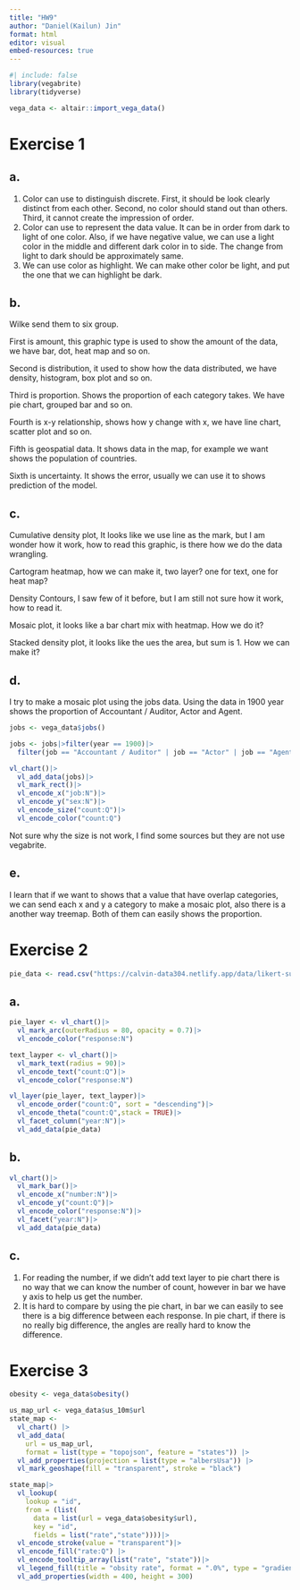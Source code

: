 ```yaml
---
title: "HW9"
author: "Daniel(Kailun) Jin"
format: html
editor: visual
embed-resources: true
---
```


```r
#| include: false
library(vegabrite)
library(tidyverse)
```

```r
vega_data <- altair::import_vega_data()
```

# Exercise 1

## a.

1.  Color can use to distinguish discrete. First, it should be look clearly distinct from each other. Second, no color should stand out than others. Third, it cannot create the impression of order.
2.  Color can use to represent the data value. It can be in order from dark to light of one color. Also, if we have negative value, we can use a light color in the middle and different dark color in to side. The change from light to dark should be approximately same.
3.  We can use color as highlight. We can make other color be light, and put the one that we can highlight be dark.

## b.

Wilke send them to six group.

First is amount, this graphic type is used to show the amount of the data, we have bar, dot, heat map and so on.

Second is distribution, it used to show how the data distributed, we have density, histogram, box plot and so on.

Third is proportion. Shows the proportion of each category takes. We have pie chart, grouped bar and so on.

Fourth is x-y relationship, shows how y change with x, we have line chart, scatter plot and so on.

Fifth is geospatial data. It shows data in the map, for example we want shows the population of countries.

Sixth is uncertainty. It shows the error, usually we can use it to shows prediction of the model.

## c.

Cumulative density plot, It looks like we use line as the mark, but I am wonder how it work, how to read this graphic, is there how we do the data wrangling.

Cartogram heatmap, how we can make it, two layer? one for text, one for heat map?

Density Contours, I saw few of it before, but I am still not sure how it work, how to read it.

Mosaic plot, it looks like a bar chart mix with heatmap. How we do it?

Stacked density plot, it looks like the ues the area, but sum is 1. How we can make it?

## d.
I try to make a mosaic plot using the jobs data. Using the data in 1900 year shows the proportion of Accountant / Auditor, Actor and Agent.
```r
jobs <- vega_data$jobs()
```

```r
jobs <- jobs|>filter(year == 1900)|>
  filter(job == "Accountant / Auditor" | job == "Actor" | job == "Agent")
```

```r
vl_chart()|>
  vl_add_data(jobs)|>
  vl_mark_rect()|>
  vl_encode_x("job:N")|>
  vl_encode_y("sex:N")|>
  vl_encode_size("count:Q")|>
  vl_encode_color("count:Q")
```

Not sure why the size is not work, I find some sources but they are not use vegabrite.

## e.

I learn that if we want to shows that a value that have overlap categories, we can send each x and y a category to make a mosaic plot, also there is a another way treemap. Both of them can easily shows the proportion.  

# Exercise 2

```r
pie_data <- read.csv("https://calvin-data304.netlify.app/data/likert-survey.csv")
```

## a.

```r
pie_layer <- vl_chart()|>
  vl_mark_arc(outerRadius = 80, opacity = 0.7)|>
  vl_encode_color("response:N")

text_layper <- vl_chart()|>
  vl_mark_text(radius = 90)|>
  vl_encode_text("count:Q")|>
  vl_encode_color("response:N")

vl_layer(pie_layer, text_layper)|>
  vl_encode_order("count:Q", sort = "descending")|>
  vl_encode_theta("count:Q",stack = TRUE)|>
  vl_facet_column("year:N")|>
  vl_add_data(pie_data)
```

## b.

```r
vl_chart()|>
  vl_mark_bar()|>
  vl_encode_x("number:N")|>
  vl_encode_y("count:Q")|>
  vl_encode_color("response:N")|>
  vl_facet("year:N")|>
  vl_add_data(pie_data)
```

## c.

1.  For reading the number, if we didn't add text layer to pie chart there is no way that we can know the number of count, however in bar we have y axis to help us get the number.
2.  It is hard to compare by using the pie chart, in bar we can easily to see there is a big difference between each response. In pie chart, if there is no really big difference, the angles are really hard to know the difference.

# Exercise 3

```r
obesity <- vega_data$obesity()
```

```r
us_map_url <- vega_data$us_10m$url
state_map <-
  vl_chart() |>
  vl_add_data(
    url = us_map_url, 
    format = list(type = "topojson", feature = "states")) |>
  vl_add_properties(projection = list(type = "albersUsa")) |>
  vl_mark_geoshape(fill = "transparent", stroke = "black") 
```

```r
state_map|>
  vl_lookup(
    lookup = "id",
    from = (list(
      data = list(url = vega_data$obesity$url),
      key = "id",
      fields = list("rate","state"))))|>
  vl_encode_stroke(value = "transparent")|>
  vl_encode_fill("rate:Q") |>
  vl_encode_tooltip_array(list("rate", "state"))|>
  vl_legend_fill(title = "obsity rate", format = ".0%", type = "gradient") |>
  vl_add_properties(width = 400, height = 300)
  
```
